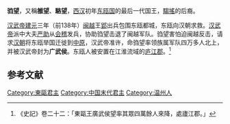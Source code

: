 '''驺望'''，又稱'''雒望'''、'''駱望'''，[[西汉|西汉]]初年[[东瓯国|东瓯国]]的最后一代国王，[[騶搖|騶搖]]的后裔。

[[汉武帝|汉武帝]][[建元_(西汉)|建元]]三年（前138年）[[闽越|闽越]]王[[郢_(閩越國王)|郢]]出兵包围东瓯都城，东瓯向汉朝求救。[[汉武帝|汉武帝]]派中大夫[[严助|严助]]从[[会稽|会稽]]发兵，协助驺望击退了闽越军队。驺望害怕迫闽越反击，请求[[汉朝|汉朝]]将东瓯举国迁徙到[[中原|中原]]，汉武帝准许，命驺望率领族属军队四万多人北上，并被汉武帝封为'''广武侯'''。东瓯人被安置在江淮流域的[[庐江郡|庐江郡]]。<ref>《史記》卷二十二：「東甌王廣武侯望率其眾四萬餘人來降，處廬江郡。」</ref>

==参考文献==
{{Reflist}}

[[Category:東甌君主|Category:東甌君主]]
[[Category:中国末代君主|Category:中国末代君主]]
[[Category:温州人|Category:温州人]]